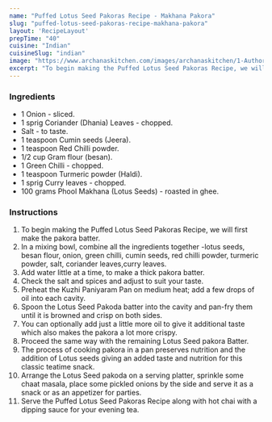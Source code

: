 ---
name: "Puffed Lotus Seed Pakoras Recipe - Makhana Pakora"
slug: "puffed-lotus-seed-pakoras-recipe-makhana-pakora"
layout: 'RecipeLayout'
prepTime: "40"
cuisine: "Indian"
cuisineSlug: "indian"
image: "https://www.archanaskitchen.com/images/archanaskitchen/1-Author/sibyl_sunitha/Puffed_Lotus_Seed_Pakodas_Recipe_.jpg"
excerpt: "To begin making the Puffed Lotus Seed Pakoras Recipe, we will first make the pakora batter"
---

### Ingredients

- 1 Onion - sliced.
- 1 sprig Coriander (Dhania) Leaves - chopped.
- Salt - to taste.
- 1 teaspoon Cumin seeds (Jeera).
- 1 teaspoon Red Chilli powder.
- 1/2 cup Gram flour (besan).
- 1 Green Chilli - chopped.
- 1 teaspoon Turmeric powder (Haldi).
- 1 sprig Curry leaves - chopped.
- 100 grams Phool Makhana (Lotus Seeds) - roasted in ghee.

### Instructions

1. To begin making the Puffed Lotus Seed Pakoras Recipe, we will first make the pakora batter.
1. In a mixing bowl, combine all the ingredients together -lotus seeds, besan flour,  onion, green chilli, cumin seeds, red chilli powder,  turmeric powder, salt, coriander leaves,curry leaves.
1.  Add water little at a time, to make a thick pakora batter.
1. Check the salt and spices and adjust to suit your taste.
1. Preheat the Kuzhi Paniyaram Pan on medium heat; add a few drops of oil into each cavity.
1. Spoon the Lotus Seed Pakoda batter into the cavity and pan-fry them until it is browned and crisp on both sides.
1. You can optionally add just a little more oil to give it additional taste which also makes the pakora a lot more crispy.
1. Proceed the same way with the remaining Lotus Seed pakora Batter.
1. The process of cooking pakora in a pan preserves nutrition and the addition of Lotus seeds giving an added taste and nutrition for this classic teatime snack.
1. Arrange the Lotus Seed pakoda on a serving platter, sprinkle some chaat masala, place some pickled onions by the side and serve it as a snack or as an appetizer for parties.
1. Serve the Puffed Lotus Seed Pakoras Recipe along with hot chai with a dipping sauce for your evening tea.
